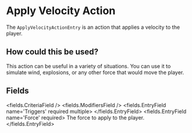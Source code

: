 
# Apply Velocity Action 

The `ApplyVelocityActionEntry` is an action that applies a velocity to the player.

## How could this be used?

This action can be useful in a variety of situations. You can use it to simulate wind, explosions, or any other force that would move the player.


## Fields

<fields.CriteriaField />
<fields.ModifiersField />
<fields.EntryField name='Triggers' required multiple>
</fields.EntryField>
<fields.EntryField name='Force' required>
     The force to apply to the player.
</fields.EntryField>
